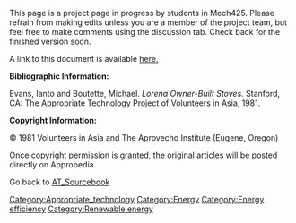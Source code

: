 This page is a project page in progress by students in Mech425. Please refrain from making edits unless you are a member of the project team, but feel free to make comments using the discussion tab. Check back for the finished version soon. 


A link to this document is available [http://www.cd3wd.com/cd3wd_40/JF/425/20-452.pdf here.]


'''Bibliographic Information:''' 

Evans, Ianto and Boutette, Michael. ''Lorena Owner-Built Stoves.'' Stanford, CA: The Appropriate Technology Project of Volunteers in Asia, 1981.
 

'''Copyright Information:''' 

© 1981 Volunteers in Asia and The Aprovecho Institute (Eugene, Oregon)


Once copyright permission is granted, the original articles will be posted directly on Appropedia. 
 



Go back to [[AT_Sourcebook]]

[[Category:Appropriate_technology]]
[[Category:Energy]]
[[Category:Energy efficiency]]
[[Category:Renewable energy]]
